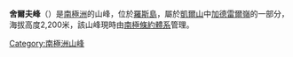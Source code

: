 {{Coord|77|31|S|168|46|E||display=title}}

'''舍爾夫峰'''（{{lang-en|Sherve Peak}}）是[[南極洲|南極洲]]的山峰，位於[[羅斯島|羅斯島]]，屬於[[凱爾山|凱爾山]]中[[加德雷爾嶺|加德雷爾嶺]]的一部分，海拔高度2,200米，該山峰現時由[[南極條約體系|南極條約體系]]管理。

{{DEFAULTSORT:Sherve Peak}}
[[Category:南極洲山峰|Category:南極洲山峰]]


{{RossIsland-geo-stub}}